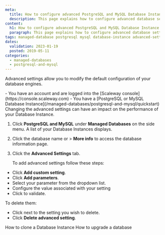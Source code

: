 ```yaml
---
meta:
  title: How to configure advanced PostgreSQL and MySQL Database Instance settings 
  description: This page explains how to configure advanced database settings 
content:
  h1: How to configure advanced PostgreSQL and MySQL Database Instance settings 
  paragraph: This page explains how to configure advanced database settings
tags: managed-database postgresql mysql database-instance advanced-settings 
dates:
  validation: 2023-01-19
  posted: 2019-05-11
categories:
  - managed-databases
  - postgresql-and-mysql
---
```


Advanced settings allow you to modify the default configuration of your database engines. 

<Macro id="iam-requirements" />
 
<Message type="requirement">
  - You have an account and are logged into the [Scaleway console](https://console.scaleway.com)
  - You have a [PostgreSQL or MySQL Database Instance](/managed-databases/postgresql-and-mysql/quickstart)
</Message>

<Message type="important">
  Changing the advanced settings can have an impact on the performance of your Database Instance.
</Message>

1. Click **PostgreSQL and MySQL** under **Managed Databases** on the side menu. A list of your Database Instances displays.
2. Click the database name or <Icon name="more" /> > **More info** to access the database information page.
3. Click the **Advanced Settings** tab. 

    To add advanced settings follow these steps:

- Click **Add custom setting**.
- Click **Add parameters**.
- Select your parameter from the dropdown list.
- Configure the value associated with your setting
- Click <Icon name="validate" /> to validate.

To delete them: 
- Click <Icon name="delete" /> next to the setting you wish to delete. 
- Click **Delete advanced setting**.


<Navigation title="See Also">
  <PreviousButton to="/managed-databases/postgresql-and-mysql/how-to/clone-a-database-instance">How to clone a Database Instance</PreviousButton>
  <NextButton to="/managed-databases/postgresql-and-mysql/how-to/upgrade-a-database">How to upgrade a database</NextButton>
</Navigation>

